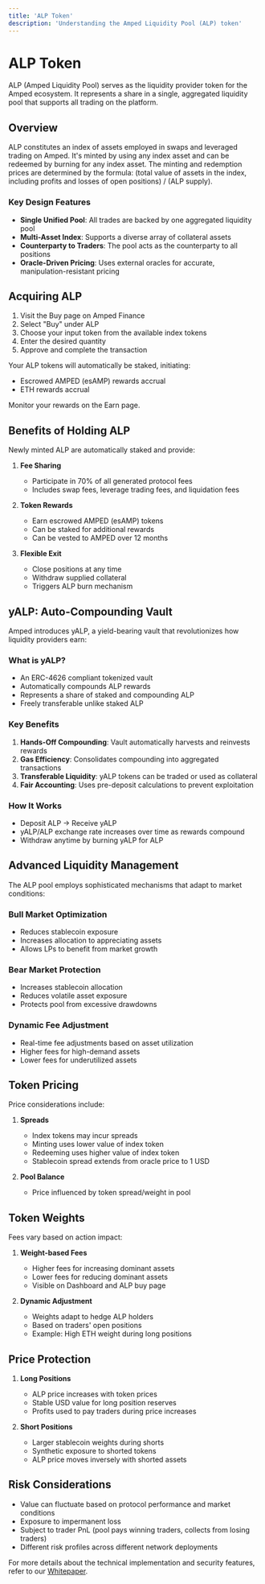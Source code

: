 ```yaml
---
title: 'ALP Token'
description: 'Understanding the Amped Liquidity Pool (ALP) token'
---
```


# ALP Token

ALP (Amped Liquidity Pool) serves as the liquidity provider token for the Amped ecosystem. It represents a share in a single, aggregated liquidity pool that supports all trading on the platform.

## Overview

ALP constitutes an index of assets employed in swaps and leveraged trading on Amped. It's minted by using any index asset and can be redeemed by burning for any index asset. The minting and redemption prices are determined by the formula: (total value of assets in the index, including profits and losses of open positions) / (ALP supply).

### Key Design Features
- **Single Unified Pool**: All trades are backed by one aggregated liquidity pool
- **Multi-Asset Index**: Supports a diverse array of collateral assets
- **Counterparty to Traders**: The pool acts as the counterparty to all positions
- **Oracle-Driven Pricing**: Uses external oracles for accurate, manipulation-resistant pricing

## Acquiring ALP

1. Visit the Buy page on Amped Finance
2. Select "Buy" under ALP
3. Choose your input token from the available index tokens
4. Enter the desired quantity
5. Approve and complete the transaction

Your ALP tokens will automatically be staked, initiating:
- Escrowed AMPED (esAMP) rewards accrual
- ETH rewards accrual

Monitor your rewards on the Earn page.

## Benefits of Holding ALP

Newly minted ALP are automatically staked and provide:

1. **Fee Sharing**
   - Participate in 70% of all generated protocol fees
   - Includes swap fees, leverage trading fees, and liquidation fees

2. **Token Rewards**
   - Earn escrowed AMPED (esAMP) tokens
   - Can be staked for additional rewards
   - Can be vested to AMPED over 12 months

3. **Flexible Exit**
   - Close positions at any time
   - Withdraw supplied collateral
   - Triggers ALP burn mechanism

## yALP: Auto-Compounding Vault

Amped introduces yALP, a yield-bearing vault that revolutionizes how liquidity providers earn:

### What is yALP?
- An ERC-4626 compliant tokenized vault
- Automatically compounds ALP rewards
- Represents a share of staked and compounding ALP
- Freely transferable unlike staked ALP

### Key Benefits
1. **Hands-Off Compounding**: Vault automatically harvests and reinvests rewards
2. **Gas Efficiency**: Consolidates compounding into aggregated transactions
3. **Transferable Liquidity**: yALP tokens can be traded or used as collateral
4. **Fair Accounting**: Uses pre-deposit calculations to prevent exploitation

### How It Works
- Deposit ALP → Receive yALP
- yALP/ALP exchange rate increases over time as rewards compound
- Withdraw anytime by burning yALP for ALP

## Advanced Liquidity Management

The ALP pool employs sophisticated mechanisms that adapt to market conditions:

### Bull Market Optimization
- Reduces stablecoin exposure
- Increases allocation to appreciating assets
- Allows LPs to benefit from market growth

### Bear Market Protection
- Increases stablecoin allocation
- Reduces volatile asset exposure
- Protects pool from excessive drawdowns

### Dynamic Fee Adjustment
- Real-time fee adjustments based on asset utilization
- Higher fees for high-demand assets
- Lower fees for underutilized assets

## Token Pricing

Price considerations include:

1. **Spreads**
   - Index tokens may incur spreads
   - Minting uses lower value of index token
   - Redeeming uses higher value of index token
   - Stablecoin spread extends from oracle price to 1 USD

2. **Pool Balance**
   - Price influenced by token spread/weight in pool

## Token Weights

Fees vary based on action impact:

1. **Weight-based Fees**
   - Higher fees for increasing dominant assets
   - Lower fees for reducing dominant assets
   - Visible on Dashboard and ALP buy page

2. **Dynamic Adjustment**
   - Weights adapt to hedge ALP holders
   - Based on traders' open positions
   - Example: High ETH weight during long positions

## Price Protection

1. **Long Positions**
   - ALP price increases with token prices
   - Stable USD value for long position reserves
   - Profits used to pay traders during price increases

2. **Short Positions**
   - Larger stablecoin weights during shorts
   - Synthetic exposure to shorted tokens
   - ALP price moves inversely with shorted assets

## Risk Considerations

- Value can fluctuate based on protocol performance and market conditions
- Exposure to impermanent loss
- Subject to trader PnL (pool pays winning traders, collects from losing traders)
- Different risk profiles across different network deployments

For more details about the technical implementation and security features, refer to our [Whitepaper](https://amped.finance/#/whitepaper). 